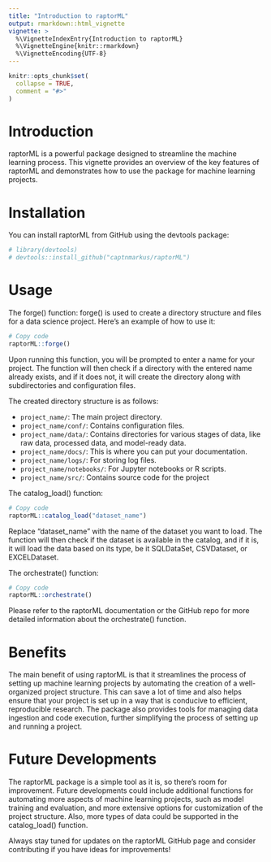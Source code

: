 ```yaml
---
title: "Introduction to raptorML"
output: rmarkdown::html_vignette
vignette: >
  %\VignetteIndexEntry{Introduction to raptorML}
  %\VignetteEngine{knitr::rmarkdown}
  %\VignetteEncoding{UTF-8}
---
```


```r
knitr::opts_chunk$set(
  collapse = TRUE,
  comment = "#>"
)
```

# Introduction

raptorML is a powerful package designed to streamline the machine learning process. This vignette provides an overview of the key features of raptorML and demonstrates how to use the package for machine learning projects.

# Installation

You can install raptorML from GitHub using the devtools package:

``` r
# library(devtools)
# devtools::install_github("captnmarkus/raptorML")
```

# Usage

The forge() function:
forge() is used to create a directory structure and files for a data science project. Here's an example of how to use it:

``` r
# Copy code
raptorML::forge()
```
Upon running this function, you will be prompted to enter a name for your project. The function will then check if a directory with the entered name already exists, and if it does not, it will create the directory along with subdirectories and configuration files.

The created directory structure is as follows:

- `project_name/`: The main project directory.
- `project_name/conf/`: Contains configuration files.
- `project_name/data/`: Contains directories for various stages of data, like raw data, processed data, and model-ready data.
- `project_name/docs/`: This is where you can put your documentation.
- `project_name/logs/`: For storing log files.
- `project_name/notebooks/`: For Jupyter notebooks or R scripts.
- `project_name/src/`: Contains source code for the project

The catalog_load() function:

``` r
# Copy code
raptorML::catalog_load("dataset_name")
```

Replace "dataset_name" with the name of the dataset you want to load. The function will then check if the dataset is available in the catalog, and if it is, it will load the data based on its type, be it SQLDataSet, CSVDataset, or EXCELDataset.


The orchestrate() function:

``` r
# Copy code
raptorML::orchestrate()
```

Please refer to the raptorML documentation or the GitHub repo for more detailed information about the orchestrate() function.

# Benefits

The main benefit of using raptorML is that it streamlines the process of setting up machine learning projects by automating the creation of a well-organized project structure. This can save a lot of time and also helps ensure that your project is set up in a way that is conducive to efficient, reproducible research. The package also provides tools for managing data ingestion and code execution, further simplifying the process of setting up and running a project.

# Future Developments

The raptorML package is a simple tool as it is, so there's room for improvement. Future developments could include additional functions for automating more aspects of machine learning projects, such as model training and evaluation, and more extensive options for customization of the project structure. Also, more types of data could be supported in the catalog_load() function.

Always stay tuned for updates on the raptorML GitHub page and consider contributing if you have ideas for improvements!
